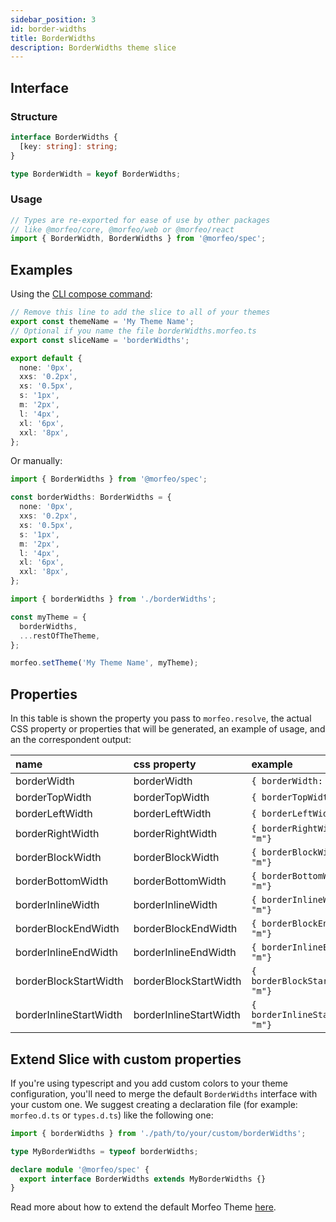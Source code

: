 ```yaml
---
sidebar_position: 3
id: border-widths
title: BorderWidths
description: BorderWidths theme slice
---
```


## Interface

### Structure

```typescript
interface BorderWidths {
  [key: string]: string;
}

type BorderWidth = keyof BorderWidths;
```

### Usage

```typescript
// Types are re-exported for ease of use by other packages
// like @morfeo/core, @morfeo/web or @morfeo/react
import { BorderWidth, BorderWidths } from '@morfeo/spec';
```

## Examples

Using the [CLI compose command](../Features/CLI/compose.mdx):

```typescript title="borderWidths.morfeo.ts"
// Remove this line to add the slice to all of your themes
export const themeName = 'My Theme Name';
// Optional if you name the file borderWidths.morfeo.ts
export const sliceName = 'borderWidths';

export default {
  none: '0px',
  xxs: '0.2px',
  xs: '0.5px',
  s: '1px',
  m: '2px',
  l: '4px',
  xl: '6px',
  xxl: '8px',
};
```

Or manually:

```typescript title="borderWidths.ts"
import { BorderWidths } from '@morfeo/spec';

const borderWidths: BorderWidths = {
  none: '0px',
  xxs: '0.2px',
  xs: '0.5px',
  s: '1px',
  m: '2px',
  l: '4px',
  xl: '6px',
  xxl: '8px',
};
```

```typescript title="theme.ts"
import { borderWidths } from './borderWidths';

const myTheme = {
  borderWidths,
  ...restOfTheTheme,
};

morfeo.setTheme('My Theme Name', myTheme);
```

## Properties

In this table is shown the property you pass to `morfeo.resolve`, the actual CSS property or properties that will be generated,
an example of usage, and an the correspondent output:

| name                   | css property           | example                           | output                             |
| :--------------------- | :--------------------- | :-------------------------------- | :--------------------------------- |
| borderWidth            | borderWidth            | `{ borderWidth: "m"} `            | `{"borderWidth":"2px"}`            |
| borderTopWidth         | borderTopWidth         | `{ borderTopWidth: "m"} `         | `{"borderTopWidth":"2px"}`         |
| borderLeftWidth        | borderLeftWidth        | `{ borderLeftWidth: "m"} `        | `{"borderLeftWidth":"2px"}`        |
| borderRightWidth       | borderRightWidth       | `{ borderRightWidth: "m"} `       | `{"borderRightWidth":"2px"}`       |
| borderBlockWidth       | borderBlockWidth       | `{ borderBlockWidth: "m"} `       | `{"borderBlockWidth":"2px"}`       |
| borderBottomWidth      | borderBottomWidth      | `{ borderBottomWidth: "m"} `      | `{"borderBottomWidth":"2px"}`      |
| borderInlineWidth      | borderInlineWidth      | `{ borderInlineWidth: "m"} `      | `{"borderInlineWidth":"2px"}`      |
| borderBlockEndWidth    | borderBlockEndWidth    | `{ borderBlockEndWidth: "m"} `    | `{"borderBlockEndWidth":"2px"}`    |
| borderInlineEndWidth   | borderInlineEndWidth   | `{ borderInlineEndWidth: "m"} `   | `{"borderInlineEndWidth":"2px"}`   |
| borderBlockStartWidth  | borderBlockStartWidth  | `{ borderBlockStartWidth: "m"} `  | `{"borderBlockStartWidth":"2px"}`  |
| borderInlineStartWidth | borderInlineStartWidth | `{ borderInlineStartWidth: "m"} ` | `{"borderInlineStartWidth":"2px"}` |

## Extend Slice with custom properties

If you're using typescript and you add custom colors to your theme configuration, you'll need to merge
the default `BorderWidths` interface with your custom one.
We suggest creating a declaration file (for example: `morfeo.d.ts` or `types.d.ts`) like the following one:

```typescript
import { borderWidths } from './path/to/your/custom/borderWidths';

type MyBorderWidths = typeof borderWidths;

declare module '@morfeo/spec' {
  export interface BorderWidths extends MyBorderWidths {}
}
```

Read more about how to extend the default Morfeo Theme [here](../Features/extendible.mdx).
